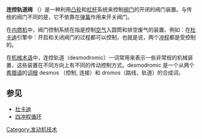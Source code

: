 {{Unreferenced|time=2017-09-02T02:48:48+00:00}}
'''连控轨道阀''' （{{lang|en|Desmodromic valve}}）是一种利用[[凸轮|凸轮]]和[[杠杆|杠杆]]系统来控制[[阀门|阀门]]的开闭的阀门装置。与传统的阀门不同的是，它不依靠在[[弹簧|弹簧]]作用来开关阀门。 

在[[内燃机|内燃机]]中，阀门控制系统在指是控制[[空气|空气]]入圆筒和排空废气的装置。例如：在[[杜卡迪|杜卡迪]]引擎中：开启和关闭阀门的过程都可以控制，也就是说，两个[[冲程|冲程]]都是受控制的。

在[[机械|机械]][[术语|术语]]中，连控轨道（desmodromic）一词常用来表示一些非常规的机械装置，这些装置在不同方向上有不同的传动控制方式。desmodromic 是一个从两个[[希腊语|希腊语]]的[[词根|词根]] desmos （控制, 连接）和 dromos（路线，轨道）的合成词。

== 参见 ==
*[[杜卡迪|杜卡迪]]
*[[四冲程循环|四冲程循环]]

{{tech-stub}}
[[Category:发动机技术|Category:发动机技术]]